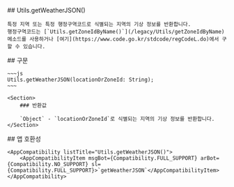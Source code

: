 
<Section>
    ## Utils.getWeatherJSON()

    특정 지역 또는 특정 행정구역코드로 식별되는 지역의 기상 정보를 반환합니다.
    행정구역코드는 [`Utils.getZoneIdByName()`](/legacy/Utils/getZoneIdByName) 메소드를 사용하거나 [여기](https://www.code.go.kr/stdcode/regCodeL.do)에서 구할 수 있습니다.
</Section>
<Section>
    ## 구문

    ~~~js
    Utils.getWeatherJSON(locationOrZoneId: String);
    ~~~

    <Section>
        ### 반환값

        `Object` - `locationOrZoneId`로 식별되는 지역의 기상 정보를 반환합니다.
    </Section>
</Section>
<Section>
    ## 앱 호환성

    <AppCompatibility listTitle="Utils.getWeatherJSON()">
        <AppCompatibilityItem msgBot={Compatibility.FULL_SUPPORT} arBot={Compatibility.NO_SUPPORT} sl={Compatibility.FULL_SUPPORT}>`getWeatherJSON`</AppCompatibilityItem>
    </AppCompatibility>
</Section>